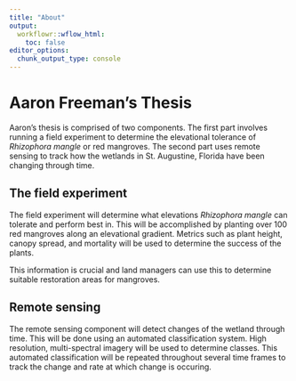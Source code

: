 ```yaml
---
title: "About"
output:
  workflowr::wflow_html:
    toc: false
editor_options:
  chunk_output_type: console
---
```


# **Aaron Freeman's Thesis**

Aaron's thesis is comprised of two components. The first part involves running a field experiment to determine the elevational tolerance of *Rhizophora mangle* or red mangroves. The second part uses remote sensing to track how the wetlands in St. Augustine, Florida have been changing through time. 

## **The field experiment**

The field experiment will determine what elevations *Rhizophora mangle* can tolerate and perform best in. This will be accomplished by planting over 100 red mangroves along an elevational gradient. Metrics such as plant height, canopy spread, and mortality will be used to determine the success of the plants.

This information is crucial and land managers can use this to determine suitable restoration areas for mangroves.

## **Remote sensing**

The remote sensing component will detect changes of the wetland through time. This will be done using an automated classification system. High resolution, multi-spectral imagery will be used to determine classes. This automated classification will be repeated throughout several time frames to track the change and rate at which change is occuring. 
